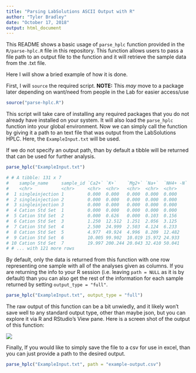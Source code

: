 ```yaml
---
title: "Parsing LabSolutions ASCII Output with R"
author: "Tyler Bradley"
date: "October 17, 2018"
output: html_document
---
```


This README shows a basic usage of `parse_hplc` function provided in the `R/parse-hplc.R` file in this repository. This function allows users to pass a file path to an output file to the function and it will retrieve the sample data from the .txt file. 

Here I will show a bried example of how it is done. 


First, I will `source` the required script. **NOTE:** This *may* move to a package later depending on want/need from people in the Lab for easier access/use

```r
source("parse-hplc.R")
```

This script will take care of installing any required packages that you do not already have installed on your system. It will also load the `parse_hplc` function into your global environment. Now we can simply call the function by giving it a path to an text file that was output from the LabSolutions HPLC. Here, the `ExampleInput.txt` will be used. 

If we do not specify an output path, than by default a tibble will be returned that can be used for further analysis. 

```r
parse_hplc("ExampleInput.txt")

# # A tibble: 131 x 7
#    sample_name     sample_id `Ca2+` `K+`    `Mg2+` `Na+`  `NH4+ -N`
#    <chr>           <chr>     <chr>  <chr>   <chr>  <chr>  <chr>    
#  1 singleinjection 1         0.000  0.000   0.000  0.000  0.000    
#  2 singleinjection 2         0.000  0.000   0.000  0.000  0.000    
#  3 singleinjection 3         0.000  0.000   0.000  0.000  0.000    
#  4 Cation Std Set  1         0.000  0.000   0.000  0.000  0.000    
#  5 Cation Std Set  2         0.000  0.626   0.000  0.103  0.156    
#  6 Cation Std Set  3         1.250  12.512  1.251  2.056  3.125    
#  7 Cation Std Set  4         2.500  24.999  2.503  4.124  6.233    
#  8 Cation Std Set  5         4.977  49.924  4.996  8.209  12.482   
#  9 Cation Std Set  6         10.005 99.902  10.019 15.972 24.933   
# 10 Cation Std Set  7         19.997 200.244 20.043 32.410 50.041   
# # ... with 121 more rows
```


By default, only the data is returned from this function with one row representing one sample with all of the analyses given as columns. If you are returning the info to your R session (i.e. leaving `path = NULL` as it is by default) than you can also get the rest of the information for each sample returned by setting `output_type = "full"`. 

```r
parse_hplc("ExampleInput.txt", output_type = "full")

```

The raw output of this function can be a bit unwiedly, and it likely won't save well to any standard output type, other than maybe json, but you can explore it via R and RStudio's View pane. Here is a screen shot of the output of this function:

![](www/full-report-output-tree.png)


Finally, If you would like to simply save the file to a csv for use in excel, than you can just provide a path to the desired output.

```r
parse_hplc("ExampleInput.txt", path = "example-output.csv")

```